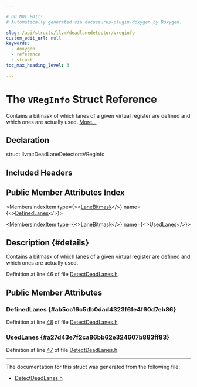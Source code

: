 ```yaml
---

# DO NOT EDIT!
# Automatically generated via docusaurus-plugin-doxygen by Doxygen.

slug: /api/structs/llvm/deadlanedetector/vreginfo
custom_edit_url: null
keywords:
  - doxygen
  - reference
  - struct
toc_max_heading_level: 3

---
```





# The `VRegInfo` Struct Reference

<DoxygenPage pluginConfig={pluginConfig}>

Contains a bitmask of which lanes of a given virtual register are defined and which ones are actually used. <a href="#details">More...</a>

## Declaration

<CodeBlock>struct llvm::DeadLaneDetector::VRegInfo</CodeBlock>

## Included Headers

<IncludesList>
<IncludesListItem
  filePath="llvm/CodeGen/DetectDeadLanes.h"
  permalink="/docs/api/files/include/include/llvm/include/llvm/codegen/detectdeadlanes-h"
  isLocal="true" />
</IncludesList>

## Public Member Attributes Index

<MembersIndex>

<MembersIndexItem
  type={<><a href="/docs/api/structs/llvm/lanebitmask">LaneBitmask</a></>}
  name={<><a href="#ab5cc16c5db0dad4323f6fe4f60d7eb86">DefinedLanes</a></>}>
</MembersIndexItem>

<MembersIndexItem
  type={<><a href="/docs/api/structs/llvm/lanebitmask">LaneBitmask</a></>}
  name={<><a href="#a27d43e7f2ca86bb62e324607b883ff83">UsedLanes</a></>}>
</MembersIndexItem>

</MembersIndex>

## Description {#details}

Contains a bitmask of which lanes of a given virtual register are defined and which ones are actually used.

Definition at line 46 of file <a href="/docs/api/files/include/include/llvm/include/llvm/codegen/detectdeadlanes-h">DetectDeadLanes.h</a>.

<SectionDefinition>

## Public Member Attributes

### DefinedLanes {#ab5cc16c5db0dad4323f6fe4f60d7eb86}

<MemberDefinition
  prototype="LaneBitmask llvm::DeadLaneDetector::VRegInfo::DefinedLanes">

Definition at line <a href="/docs/api/files/include/include/llvm/include/llvm/codegen/detectdeadlanes-h/#l00048">48</a> of file <a href="/docs/api/files/include/include/llvm/include/llvm/codegen/detectdeadlanes-h">DetectDeadLanes.h</a>.
</MemberDefinition>

### UsedLanes {#a27d43e7f2ca86bb62e324607b883ff83}

<MemberDefinition
  prototype="LaneBitmask llvm::DeadLaneDetector::VRegInfo::UsedLanes">

Definition at line <a href="/docs/api/files/include/include/llvm/include/llvm/codegen/detectdeadlanes-h/#l00047">47</a> of file <a href="/docs/api/files/include/include/llvm/include/llvm/codegen/detectdeadlanes-h">DetectDeadLanes.h</a>.
</MemberDefinition>

</SectionDefinition>

<hr/>

The documentation for this struct was generated from the following file:

<ul>
<li><a href="/docs/api/files/include/include/llvm/include/llvm/codegen/detectdeadlanes-h">DetectDeadLanes.h</a></li>
</ul>

</DoxygenPage>
